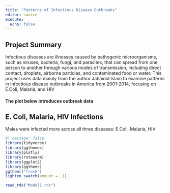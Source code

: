 ```yaml
---
title: "Patterns of Infectious Disease Outbreaks"
editor: source
execute: 
  echo: false
---
```


## Project Summary

Infectious diseases are illnesses caused by pathogenic microorganisms, such as viruses, bacteria, fungi, and parasites, that can spread from one person to another through various modes of transmission, including direct contact, droplets, airborne particles, and contaminated food or water. This project uses data mainly from the author Jahaidul Islam to examine patterns in infectious disease outbreaks in America from 2001-2014, focusing on E.Coli, Malaria, and HIV

#### The plot below introduces outbreak data  

## E. Coli, Malaria, HIV Infections

Males were infected more across all three diseases: E.Coli, Malaria, HIV

```r
#| message: false 
library(tidyverse)
library(ggthemes)
library(plotly)
library(rstanarm)
library(ggplot2)
library(ggthemr)
ggthemr("fresh")
lighten_swatch(amount = .1)
```

```r
read_rds("Model1.rds")
```







